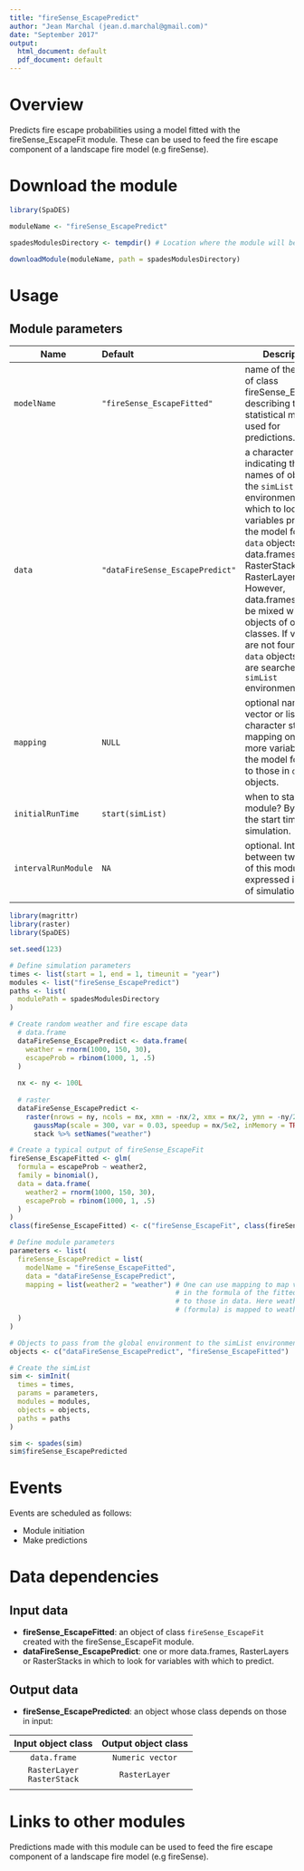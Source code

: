```yaml
---
title: "fireSense_EscapePredict"
author: "Jean Marchal (jean.d.marchal@gmail.com)"
date: "September 2017"
output:
  html_document: default
  pdf_document: default
---
```


# Overview
Predicts fire escape probabilities using a model fitted with the fireSense_EscapeFit module. These can be used to feed the fire escape component of a landscape fire model (e.g fireSense).

# Download the module
```r
library(SpaDES)

moduleName <- "fireSense_EscapePredict"

spadesModulesDirectory <- tempdir() # Location where the module will be downloaded

downloadModule(moduleName, path = spadesModulesDirectory)
```

# Usage
## Module parameters
Name|Default|Description
----|:-------|---------------------------------------------------------------------
`modelName`|`"fireSense_EscapeFitted"`|name of the object of class fireSense_EscapeFit describing the statistical model used for predictions.
`data`|`"dataFireSense_EscapePredict"`|a character vector indicating the names of objects in the `simList` environment in which to look for variables present in the model formula. `data` objects can be data.frames, RasterStacks or RasterLayers. However, data.frames cannot be mixed with objects of other classes. If variables are not found in `data` objects, they are searched in the `simList` environment.
`mapping`|`NULL`|optional named vector or list of character strings mapping one or more variables in the model formula to those in `data` objects.
`initialRunTime`|`start(simList)`|when to start this module? By default, the start time of the simulation.
`intervalRunModule`|`NA`|optional. Interval between two runs of this module, expressed in units of simulation time.
|||

```r
library(magrittr)
library(raster)
library(SpaDES)

set.seed(123)

# Define simulation parameters
times <- list(start = 1, end = 1, timeunit = "year")
modules <- list("fireSense_EscapePredict")
paths <- list(
  modulePath = spadesModulesDirectory
)

# Create random weather and fire escape data
  # data.frame
  dataFireSense_EscapePredict <- data.frame(
    weather = rnorm(1000, 150, 30),
    escapeProb = rbinom(1000, 1, .5)
  )
  
  nx <- ny <- 100L
  
  # raster
  dataFireSense_EscapePredict <-
    raster(nrows = ny, ncols = nx, xmn = -nx/2, xmx = nx/2, ymn = -ny/2, ymx = ny/2) %>%
      gaussMap(scale = 300, var = 0.03, speedup = nx/5e2, inMemory = TRUE) %>%
      stack %>% setNames("weather")

# Create a typical output of fireSense_EscapeFit
fireSense_EscapeFitted <- glm(
  formula = escapeProb ~ weather2,
  family = binomial(),
  data = data.frame(
    weather2 = rnorm(1000, 150, 30),
    escapeProb = rbinom(1000, 1, .5)
  )
)
class(fireSense_EscapeFitted) <- c("fireSense_EscapeFit", class(fireSense_EscapeFitted))

# Define module parameters
parameters <- list(
  fireSense_EscapePredict = list(
    modelName = "fireSense_EscapeFitted",
    data = "dataFireSense_EscapePredict",
    mapping = list(weather2 = "weather") # One can use mapping to map variables
                                         # in the formula of the fitted object
                                         # to those in data. Here weather2
                                         # (formula) is mapped to weather (data).
  )
)

# Objects to pass from the global environment to the simList environment
objects <- c("dataFireSense_EscapePredict", "fireSense_EscapeFitted")

# Create the simList
sim <- simInit(
  times = times, 
  params = parameters, 
  modules = modules, 
  objects = objects, 
  paths = paths
)

sim <- spades(sim)
sim$fireSense_EscapePredicted
```

# Events
Events are scheduled as follows:

- Module initiation
- Make predictions

# Data dependencies
## Input data
- **fireSense_EscapeFitted**: an object of class `fireSense_EscapeFit` created with the fireSense_EscapeFit module.
- **dataFireSense_EscapePredict**: one or more data.frames, RasterLayers or RasterStacks in which to look for variables with which to predict.

## Output data
- **fireSense_EscapePredicted**: an object whose class depends on those in input:

Input object class | Output object class
:-:|:-:
`data.frame` | `Numeric vector`
`RasterLayer`<br>`RasterStack` | `RasterLayer`
||


# Links to other modules
Predictions made with this module can be used to feed the fire escape component of a landscape fire model (e.g fireSense).

